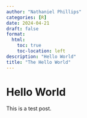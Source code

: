 ```yaml
--- 
author: "Nathaniel Phillips" 
categories: [R] 
date: 2024-04-21
draft: false
format:
  html:
    toc: true
    toc-location: left
description: "Hello World" 
title: "The Hello World" 
---
```


# Hello World

This is a test post. 
